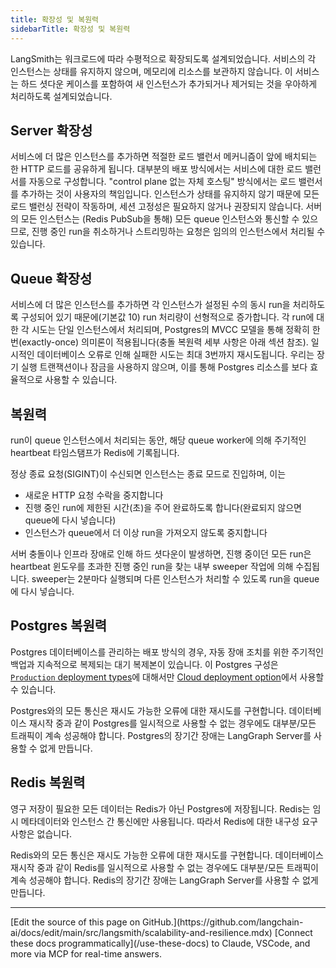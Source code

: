 ```yaml
---
title: 확장성 및 복원력
sidebarTitle: 확장성 및 복원력
---
```


LangSmith는 워크로드에 따라 수평적으로 확장되도록 설계되었습니다. 서비스의 각 인스턴스는 상태를 유지하지 않으며, 메모리에 리소스를 보관하지 않습니다. 이 서비스는 하드 셧다운 케이스를 포함하여 새 인스턴스가 추가되거나 제거되는 것을 우아하게 처리하도록 설계되었습니다.

## Server 확장성

서비스에 더 많은 인스턴스를 추가하면 적절한 로드 밸런서 메커니즘이 앞에 배치되는 한 HTTP 로드를 공유하게 됩니다. 대부분의 배포 방식에서는 서비스에 대한 로드 밸런서를 자동으로 구성합니다. "control plane 없는 자체 호스팅" 방식에서는 로드 밸런서를 추가하는 것이 사용자의 책임입니다. 인스턴스가 상태를 유지하지 않기 때문에 모든 로드 밸런싱 전략이 작동하며, 세션 고정성은 필요하지 않거나 권장되지 않습니다. 서버의 모든 인스턴스는 (Redis PubSub을 통해) 모든 queue 인스턴스와 통신할 수 있으므로, 진행 중인 run을 취소하거나 스트리밍하는 요청은 임의의 인스턴스에서 처리될 수 있습니다.

## Queue 확장성

서비스에 더 많은 인스턴스를 추가하면 각 인스턴스가 설정된 수의 동시 run을 처리하도록 구성되어 있기 때문에(기본값 10) run 처리량이 선형적으로 증가합니다. 각 run에 대한 각 시도는 단일 인스턴스에서 처리되며, Postgres의 MVCC 모델을 통해 정확히 한 번(exactly-once) 의미론이 적용됩니다(충돌 복원력 세부 사항은 아래 섹션 참조). 일시적인 데이터베이스 오류로 인해 실패한 시도는 최대 3번까지 재시도됩니다. 우리는 장기 실행 트랜잭션이나 잠금을 사용하지 않으며, 이를 통해 Postgres 리소스를 보다 효율적으로 사용할 수 있습니다.

## 복원력

run이 queue 인스턴스에서 처리되는 동안, 해당 queue worker에 의해 주기적인 heartbeat 타임스탬프가 Redis에 기록됩니다.

정상 종료 요청(SIGINT)이 수신되면 인스턴스는 종료 모드로 진입하며, 이는

* 새로운 HTTP 요청 수락을 중지합니다
* 진행 중인 run에 제한된 시간(초)을 주어 완료하도록 합니다(완료되지 않으면 queue에 다시 넣습니다)
* 인스턴스가 queue에서 더 이상 run을 가져오지 않도록 중지합니다

서버 충돌이나 인프라 장애로 인해 하드 셧다운이 발생하면, 진행 중이던 모든 run은 heartbeat 윈도우를 초과한 진행 중인 run을 찾는 내부 sweeper 작업에 의해 수집됩니다. sweeper는 2분마다 실행되며 다른 인스턴스가 처리할 수 있도록 run을 queue에 다시 넣습니다.

## Postgres 복원력

Postgres 데이터베이스를 관리하는 배포 방식의 경우, 자동 장애 조치를 위한 주기적인 백업과 지속적으로 복제되는 대기 복제본이 있습니다. 이 Postgres 구성은 [`Production` deployment types](/langsmith/control-plane#deployment-types)에 대해서만 [Cloud deployment option](/langsmith/cloud)에서 사용할 수 있습니다.

Postgres와의 모든 통신은 재시도 가능한 오류에 대한 재시도를 구현합니다. 데이터베이스 재시작 중과 같이 Postgres를 일시적으로 사용할 수 없는 경우에도 대부분/모든 트래픽이 계속 성공해야 합니다. Postgres의 장기간 장애는 LangGraph Server를 사용할 수 없게 만듭니다.

## Redis 복원력

영구 저장이 필요한 모든 데이터는 Redis가 아닌 Postgres에 저장됩니다. Redis는 임시 메타데이터와 인스턴스 간 통신에만 사용됩니다. 따라서 Redis에 대한 내구성 요구 사항은 없습니다.

Redis와의 모든 통신은 재시도 가능한 오류에 대한 재시도를 구현합니다. 데이터베이스 재시작 중과 같이 Redis를 일시적으로 사용할 수 없는 경우에도 대부분/모든 트래픽이 계속 성공해야 합니다. Redis의 장기간 장애는 LangGraph Server를 사용할 수 없게 만듭니다.

---

<Callout icon="pen-to-square" iconType="regular">
    [Edit the source of this page on GitHub.](https://github.com/langchain-ai/docs/edit/main/src/langsmith/scalability-and-resilience.mdx)
</Callout>
<Tip icon="terminal" iconType="regular">
    [Connect these docs programmatically](/use-these-docs) to Claude, VSCode, and more via MCP for    real-time answers.
</Tip>
